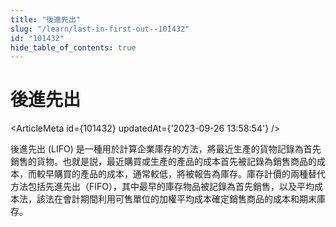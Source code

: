 ```yaml
---
title: "後進先出"
slug: "/learn/last-in-first-out--101432"
id: "101432"
hide_table_of_contents: true
---
```



# 後進先出

<ArticleMeta id={101432} updatedAt={'2023-09-26 13:58:54'} />
<div className='border-solid border-b border-t-0 my-4 border-[var(--ifm-color-gray-300)]' />

後進先出 (LIFO) 是一種用於計算企業庫存的方法，將最近生產的貨物記錄為首先銷售的貨物。也就是説，最近購買或生產的產品的成本首先被記錄為銷售商品的成本，而較早購買的產品的成本，通常較低，將被報告為庫存。庫存計價的兩種替代方法包括先進先出（FIFO），其中最早的庫存物品被記錄為首先銷售，以及平均成本法，該法在會計期間利用可售單位的加權平均成本確定銷售商品的成本和期末庫存。
